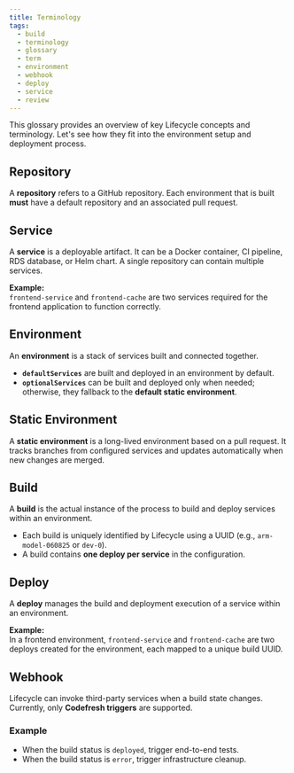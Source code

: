 ```yaml
---
title: Terminology
tags:
  - build
  - terminology
  - glossary
  - term
  - environment
  - webhook
  - deploy
  - service
  - review
---
```


This glossary provides an overview of key Lifecycle concepts and terminology. Let's see how they fit into the environment setup and deployment process.

## Repository

A **repository** refers to a GitHub repository. Each environment that is built **must** have a default repository and an associated pull request.

## Service

A **service** is a deployable artifact. It can be a Docker container, CI pipeline, RDS database, or Helm chart. A single repository can contain multiple services.

**Example:** <br/>
`frontend-service` and `frontend-cache` are two services required for the frontend application to function correctly.

## Environment

An **environment** is a stack of services built and connected together.

- **`defaultServices`** are built and deployed in an environment by default.
- **`optionalServices`** can be built and deployed only when needed; otherwise, they fallback to the **default static environment**.

## Static Environment

A **static environment** is a long-lived environment based on a pull request. It tracks branches from configured services and updates automatically when new changes are merged.

## Build

A **build** is the actual instance of the process to build and deploy services within an environment.

- Each build is uniquely identified by Lifecycle using a UUID (e.g., `arm-model-060825` or `dev-0`).
- A build contains **one deploy per service** in the configuration.

## Deploy

A **deploy** manages the build and deployment execution of a service within an environment.

**Example:**<br/>
In a frontend environment, `frontend-service` and `frontend-cache` are two deploys created for the environment, each mapped to a unique build UUID.

## Webhook

Lifecycle can invoke third-party services when a build state changes. Currently, only **Codefresh triggers** are supported.

### Example

- When the build status is `deployed`, trigger end-to-end tests.
- When the build status is `error`, trigger infrastructure cleanup.
